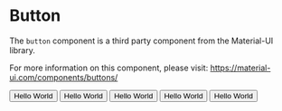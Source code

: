 
<Meta
  title="Material-UI/Button"
  component={Button}
/>

# Button

The `button` component is a third party component from the Material-UI library. 

For more information on this component, please visit: https://material-ui.com/components/buttons/

<Preview>
  <Story name="Default">
    <Button variant="contained" color="default">
      Hello World
    </Button>
  </Story>
</Preview>

<Preview>
  <Story name="Primary">
    <Button variant="contained" color="primary">
      Hello World
    </Button>
  </Story>
</Preview>

<Preview>
  <Story name="Secondary">
    <Button variant="contained" color="secondary">
      Hello World
    </Button>
  </Story>
</Preview>

<Preview>
  <Story name="Disabled">
    <Button variant="contained" color="disabled">
      Hello World
    </Button>
  </Story>
</Preview>

<Preview>
  <Story name="Link">
    <Button variant="contained" color="default" href="/?path=/docs/material-ui-button--link">
      Hello World
    </Button>
  </Story>
</Preview>
